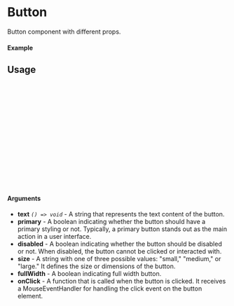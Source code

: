  
<Meta of={Button} title="Button" />   

# Button

Button component with different props.

#### Example
 
<Canvas of={Button.Default} />

## Usage

```ts
import { Button } from "d4-ui/ui";

const Example = () => {
  return ( 
      <Button
        variant={"solid"}
        size={"sm"}
        text={"Button"} 
        rounded={true}
        fullWidth={false}
        onClick={()=> console.log("Clicked")}
      />
  );
};

export default Example;
```

#### Arguments
 
- **text** _`() => void`_ - A string that represents the text content of the button.
- **primary** - A boolean indicating whether the button should have a primary styling or not. Typically, a primary button stands out as the main action in a user interface.
- **disabled** - A boolean indicating whether the button should be disabled or not. When disabled, the button cannot be clicked or interacted with.
- **size** - A string with one of three possible values: "small," "medium," or "large." It defines the size or dimensions of the button.
- **fullWidth** - A boolean indicating full width button.
- **onClick** - A function that is called when the button is clicked. It receives a MouseEventHandler for handling the click event on the button element.